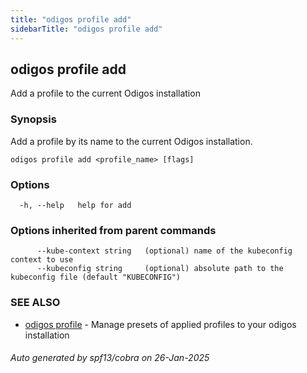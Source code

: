 ```yaml
---
title: "odigos profile add"
sidebarTitle: "odigos profile add"
---
```

## odigos profile add

Add a profile to the current Odigos installation

### Synopsis

Add a profile by its name to the current Odigos installation.

```
odigos profile add <profile_name> [flags]
```

### Options

```
  -h, --help   help for add
```

### Options inherited from parent commands

```
      --kube-context string   (optional) name of the kubeconfig context to use
      --kubeconfig string     (optional) absolute path to the kubeconfig file (default "KUBECONFIG")
```

### SEE ALSO

* [odigos profile](/cli/odigos_profile)	 - Manage presets of applied profiles to your odigos installation

###### Auto generated by spf13/cobra on 26-Jan-2025
